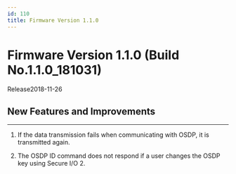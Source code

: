 ```yaml
---
id: 110
title: Firmware Version 1.1.0
---
```


# Firmware Version 1.1.0 (Build No.1.1.0_181031)

Release<Separator/>2018-11-26


## New Features and Improvements

---

1. If the data transmission fails when communicating with OSDP, it is transmitted again.

1. The OSDP ID command does not respond if a user changes the OSDP key using Secure I/O 2.